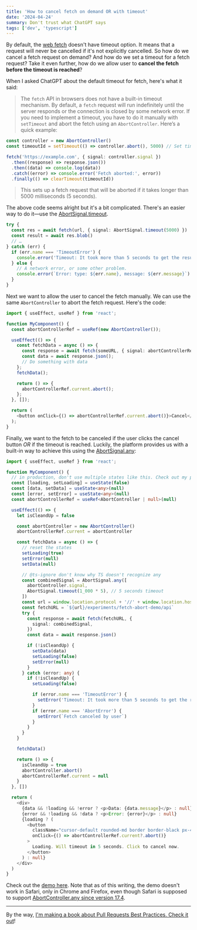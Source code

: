 ```yaml
---
title: 'How to cancel fetch on demand OR with timeout'
date: '2024-04-24'
summary: Don't trust what ChatGPT says
tags: ['dev', 'typescript']
---
```


By default, the [web fetch](https://developer.mozilla.org/en-US/docs/Web/API/Fetch_API) doesn't have timeout option. It means that a request will never be cancelled if it's not explicitly cancelled. So how do we cancel a fetch request on demand? And how do we set a timeout for a fetch request? Take it even further, how do we allow user to **cancel the fetch before the timeout is reached**?

When I asked ChatGPT about the default timeout for fetch, here's what it said:

> The `fetch` API in browsers does not have a built-in timeout mechanism. By default, a `fetch` request will run indefinitely until the server responds or the connection is closed by some network error. If you need to implement a timeout, you have to do it manually with `setTimeout` and abort the fetch using an `AbortController`. Here’s a quick example:

```typescript
const controller = new AbortController()
const timeoutId = setTimeout(() => controller.abort(), 5000) // Set timeout to 5000 ms

fetch('https://example.com', { signal: controller.signal })
  .then((response) => response.json())
  .then((data) => console.log(data))
  .catch((error) => console.error('Fetch aborted:', error))
  .finally(() => clearTimeout(timeoutId))
```

> This sets up a fetch request that will be aborted if it takes longer than 5000 milliseconds (5 seconds).

The above code seems alright but it's a bit complicated. There's an easier way to do it—use the [AbortSignal.timeout](https://developer.mozilla.org/en-US/docs/Web/API/AbortSignal/timeout_static).

```typescript
try {
  const res = await fetch(url, { signal: AbortSignal.timeout(5000) })
  const result = await res.blob()
  // …
} catch (err) {
  if (err.name === 'TimeoutError') {
    console.error('Timeout: It took more than 5 seconds to get the result!')
  } else {
    // A network error, or some other problem.
    console.error(`Error: type: ${err.name}, message: ${err.message}`)
  }
}
```

Next we want to allow the user to cancel the fetch manually. We can use the same `AbortController` to abort the fetch request. Here's the code:

```typescript
import { useEffect, useRef } from 'react';

function MyComponent() {
  const abortControllerRef = useRef(new AbortController());

  useEffect(() => {
    const fetchData = async () => {
      const response = await fetch(someURL, { signal: abortControllerRef.current.signal });
      const data = await response.json();
      // Do something with data
    };
    fetchData();

    return () => {
      abortControllerRef.current.abort();
    };
  }, []);

  return (
    <button onClick={() => abortControllerRef.current.abort()}>Cancel</button>
  );
}
```

Finally, we want to the fetch to be canceled if the user clicks the cancel button _OR_ if the timeout is reached. Luckily, the platform provides us with a built-in way to achieve this using the [AbortSignal.any](https://developer.mozilla.org/en-US/docs/Web/API/AbortSignal/any_static#using_abortsignal.any):

```typescript
import { useEffect, useRef } from 'react';

function MyComponent() {
  // in production, don't use multiple states like this. Check out my previous blog post.
  const [loading, setLoading] = useState(false)
  const [data, setData] = useState<any>(null)
  const [error, setError] = useState<any>(null)
  const abortControllerRef = useRef<AbortController | null>(null)

  useEffect(() => {
    let isCleandUp = false

    const abortController = new AbortController()
    abortControllerRef.current = abortController

    const fetchData = async () => {
      // reset the states
      setLoading(true)
      setError(null)
      setData(null)

      // @ts-ignore don't know why TS doesn't recognize any
      const combinedSignal = AbortSignal.any([
        abortController.signal,
        AbortSignal.timeout(1_000 * 5), // 5 seconds timeout
      ])
      const url = window.location.protocol + '//' + window.location.host
      const fetchURL = `${url}/experiments/fetch-abort-demo/api`
      try {
        const response = await fetch(fetchURL, {
          signal: combinedSignal,
        })
        const data = await response.json()

        if (!isCleandUp) {
          setData(data)
          setLoading(false)
          setError(null)
        }
      } catch (error: any) {
        if (!isCleandUp) {
          setLoading(false)

          if (error.name === 'TimeoutError') {
            setError('Timeout: It took more than 5 seconds to get the result!')
          }
          if (error.name === 'AbortError') {
            setError(`Fetch canceled by user`)
          }
        }
      }
    }

    fetchData()

    return () => {
      isCleandUp = true
      abortController.abort()
      abortControllerRef.current = null
    }
  }, [])

  return (
    <div>
      {data && !loading && !error ? <p>Data: {data.message}</p> : null}
      {error && !loading && !data ? <p>Error: {error}</p> : null}
      {loading ? (
        <button
          className="cursor-default rounded-md border border-black px-4 py-2"
          onClick={() => abortControllerRef.current?.abort()}
        >
          Loading. Will timeout in 5 seconds. Click to cancel now.
        </button>
      ) : null}
    </div>
  )
}
```

Check out the [demo here](/experiments/fetch-abort-demo). Note that as of this writing, the demo doesn't work in Safari, only in Chrome and Firefox, even though Safari is supposed to support [AbortController.any since version 17.4](https://developer.mozilla.org/en-US/docs/Web/API/AbortSignal/any_static#browser_compatibility).

---

By the way, [I'm making a book about Pull Requests Best Practices. Check it out](https://pr.nico.fyi)!
